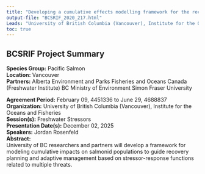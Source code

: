 ```yaml
---
title: "Developing a cumulative effects modelling framework for the recovery of aquatic salmonid populations"
output-file: "BCSRIF_2020_217.html"
Leads: "University of British Columbia (Vancouver), Institute for the Oceans and Fisheries"
toc: true
---
```


## BCSRIF Project Summary

**Species Group:** Pacific Salmon  
**Location:** Vancouver  
**Partners:** Alberta Environment and Parks
Fisheries and Oceans Canada (Freshwater Institute)
BC Ministry of Environment
Simon Fraser University
  
**Agreement Period:** February 09, 4451336 to June 29, 4688837  
**Organization:** University of British Columbia (Vancouver), Institute for the Oceans and Fisheries  
**Session(s):** Freshwater Stressors  
**Presentation Date(s):** December 02, 2025  
**Speakers:** Jordan Rosenfeld  
**Abstract:**  
University of BC researchers and partners will develop a framework for modeling cumulative impacts on salmonid populations to guide recovery planning and adaptive management based on stressor-response functions related to multiple threats.   

